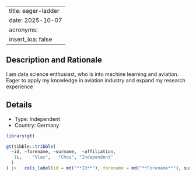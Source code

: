 
---
title: eager-ladder
date: 2025-10-07
acronyms:
  insert_loa: false
---

## Description and Rationale

I am data science enthusiast, who is into machine learning and aviation. Eager to apply my knowledge in aviation industry and expand my research experience

## Details

* Type: Independent
* Country: Germany

```r
library(gt)

gt(tibble::tribble(
  ~id, ~forename, ~surname,  ~affiliation,
   1L,    "Vlas",   "Choi", "Independent"
  )
) |>   cols_label(id = md("**ID**"), forename = md("**Forename**"), surname ~ md("**Surname**"), affiliation ~ md("**Affiliation**"))
```
